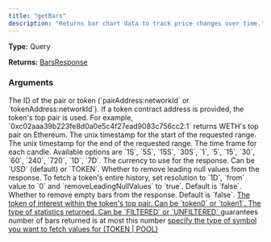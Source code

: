 ```yaml
---
title: "getBars"
description: "Returns bar chart data to track price changes over time."
---
```


**Type:** Query

**Returns:** [BarsResponse](/api-reference/types/barsresponse)

### Arguments

<ResponseField name="symbol" type="String!" required>
  The ID of the pair or token (`pairAddress:networkId` or `tokenAddress:networkId`). If a token contract address is provided, the token's top pair is used. For example, `0xc02aaa39b223fe8d0a0e5c4f27ead9083c756cc2:1` returns WETH's top pair on Ethereum.
</ResponseField>

<ResponseField name="from" type="Int!" required>
  The unix timestamp for the start of the requested range.
</ResponseField>

<ResponseField name="to" type="Int!" required>
  The unix timestamp for the end of the requested range.
</ResponseField>

<ResponseField name="resolution" type="String!" required>
  The time frame for each candle. Available options are `1S`, `5S`, `15S`, `30S`, `1`, `5`, `15`, `30`, `60`, `240`, `720`, `1D`, `7D`.
</ResponseField>

<ResponseField name="currencyCode" type="String">
  The currency to use for the response. Can be `USD` (default) or `TOKEN`.
</ResponseField>

<ResponseField name="removeLeadingNullValues" type="Boolean">
  Whether to remove leading null values from the response. To fetch a token's entire history, set resolution to `1D`, `from` value to `0` and `removeLeadingNullValues` to `true`. Default is `false`.
</ResponseField>

<ResponseField name="removeEmptyBars" type="Boolean">
  Whether to remove empty bars from the response. Default is `false`.
</ResponseField>

<a href="/api-reference/types/quotetoken">
  <ResponseField name="quoteToken" type="QuoteToken">
    The token of interest within the token's top pair. Can be `token0` or `token1`.
  </ResponseField>
</a>

<a href="/api-reference/types/tokenpairstatisticstype">
  <ResponseField name="statsType" type="TokenPairStatisticsType">
    The type of statistics returned. Can be `FILTERED` or `UNFILTERED`
  </ResponseField>
</a>

<ResponseField name="countback" type="Int">
  guarantees number of bars returned is at most this number
</ResponseField>

<a href="/api-reference/types/symboltype">
  <ResponseField name="symbolType" type="SymbolType">
    specify the type of symbol you want to fetch values for (TOKEN | POOL)
  </ResponseField>
</a>

